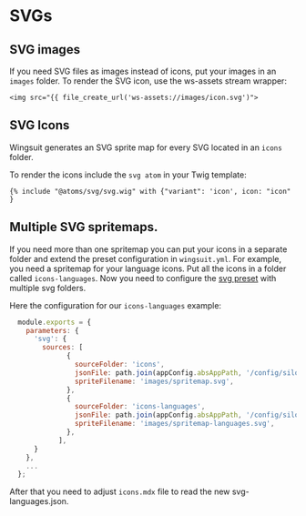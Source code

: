 # SVGs
## SVG images
If you need SVG files as images instead of icons, put your images in an `images` folder.
To render the SVG icon, use the ws-assets stream wrapper:

```twig
<img src="{{ file_create_url('ws-assets://images/icon.svg')">
```

## SVG Icons
Wingsuit generates an SVG sprite map for every SVG located in an `icons` folder.

To render the icons include the `svg atom` in your Twig template:

```twig
{% include "@atoms/svg/svg.wig" with {"variant": 'icon', icon: "icon" }
```

## Multiple SVG spritemaps.
If you need more than one spritemap you can put your icons in a separate folder and extend the preset configuration in `wingsuit.yml`.
For example, you need a spritemap for your language icons. Put all the icons in a folder called `icons-languages`.
Now you need to configure the [svg preset](https://github.com/wingsuit-designsystem/wingsuit/blob/master/packages/core/src/server/presets/svg.ts) with multiple svg folders.

Here the configuration for our `icons-languages` example:

 ```js
   module.exports = {
     parameters: {
       'svg': {
         sources: [
               {
                 sourceFolder: 'icons',
                 jsonFile: path.join(appConfig.absAppPath, '/config/silo/svgs.json'),
                 spriteFilename: 'images/spritemap.svg',
               },
               {
                 sourceFolder: 'icons-languages',
                 jsonFile: path.join(appConfig.absAppPath, '/config/silo/svgs-languages.json'),
                 spriteFilename: 'images/spritemap-languages.svg',
               },
             ],
       }
     },
     ...
   };

 ```

After that you need to adjust `icons.mdx` file to read the new svg-languages.json.
